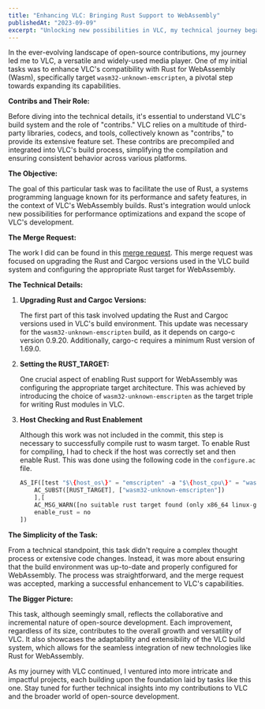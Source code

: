 ```yaml
---
title: "Enhancing VLC: Bringing Rust Support to WebAssembly"
publishedAt: "2023-09-09"
excerpt: "Unlocking new possibilities in VLC, my technical journey began with enhancing Rust support for WebAssembly. This blog delves into the technical intricacies of upgrading Rust and Cargoc versions and configuring the Rust target, paving the way for enhanced performance and versatility in VLC's WebAssembly builds."
---
```


In the ever-evolving landscape of open-source contributions, my journey led me to VLC, a versatile and widely-used media player. One of my initial tasks was to enhance VLC's compatibility with Rust for WebAssembly (Wasm), specifically target `wasm32-unknown-emscripten`, a pivotal step towards expanding its capabilities.

**Contribs and Their Role:**

Before diving into the technical details, it's essential to understand VLC's build system and the role of "contribs." VLC relies on a multitude of third-party libraries, codecs, and tools, collectively known as "contribs," to provide its extensive feature set. These contribs are precompiled and integrated into VLC's build process, simplifying the compilation and ensuring consistent behavior across various platforms.

**The Objective:**

The goal of this particular task was to facilitate the use of Rust, a systems programming language known for its performance and safety features, in the context of VLC's WebAssembly builds. Rust's integration would unlock new possibilities for performance optimizations and expand the scope of VLC's development.

**The Merge Request:**

The work I did can be found in this [merge request](https://code.videolan.org/videolan/vlc/-/merge_requests/3755). This merge request was focused on upgrading the Rust and Cargoc versions used in the VLC build system and configuring the appropriate Rust target for WebAssembly.

**The Technical Details:**

1. **Upgrading Rust and Cargoc Versions:**
   
   The first part of this task involved updating the Rust and Cargoc versions used in VLC's build environment. This update was necessary for the `wasm32-unknown-emscripten` build, as it depends on cargo-c version 0.9.20. Additionally, cargo-c requires a minimum Rust version of 1.69.0. 

2. **Setting the RUST_TARGET:**

    One crucial aspect of enabling Rust support for WebAssembly was configuring the appropriate target architecture. This was achieved by introducing the choice of `wasm32-unknown-emscripten` as the target triple for writing Rust modules in VLC.

3. **Host Checking and Rust Enablement**

    Although this work was not included in the commit, this step is necessary to successfully compile rust to wasm target. To enable Rust for compiling, I had to check if the host was correctly set and then enable Rust. This was done using the following code in the `configure.ac` file.

    ```rust
    AS_IF([test "$\{host_os\}" = "emscripten" -a "$\{host_cpu\}" = "wasm32"],[
        AC_SUBST([RUST_TARGET], ["wasm32-unknown-emscripten"])
        ],[
        AC_MSG_WARN([no suitable rust target found (only x86_64 linux-gnu and wasm32 emscripten are supported). Your host is $\{host_os\} $\{host_cpu\}])
        enable_rust = no
    ])
    ```

**The Simplicity of the Task:**

From a technical standpoint, this task didn't require a complex thought process or extensive code changes. Instead, it was more about ensuring that the build environment was up-to-date and properly configured for WebAssembly. The process was straightforward, and the merge request was accepted, marking a successful enhancement to VLC's capabilities.

**The Bigger Picture:**

This task, although seemingly small, reflects the collaborative and incremental nature of open-source development. Each improvement, regardless of its size, contributes to the overall growth and versatility of VLC. It also showcases the adaptability and extensibility of the VLC build system, which allows for the seamless integration of new technologies like Rust for WebAssembly.

As my journey with VLC continued, I ventured into more intricate and impactful projects, each building upon the foundation laid by tasks like this one. Stay tuned for further technical insights into my contributions to VLC and the broader world of open-source development.
